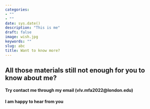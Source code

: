 ```yaml
---
categories:
- ""
- ""
date: sys.date()
description: "This is me"
draft: false
image: wish.jpg
keywords: ""
slug: abc
title: Want to know more?
---
```


##  All those materials still not enough for you to know about me?

#### Try contact me through my email (vlv.mfa2022@london.edu) 
#### I am happy to hear from you 




